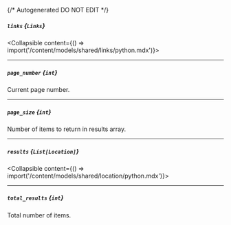 {/* Autogenerated DO NOT EDIT  */}

##### `links` *{`Links`}*
<Collapsible content={() => import('/content/models/shared/links/python.mdx')}>
</Collapsible>

---
##### `page_number` *{`int`}*
Current page number.

---
##### `page_size` *{`int`}*
Number of items to return in results array.

---
##### `results` *{`List[Location]`}*
<Collapsible content={() => import('/content/models/shared/location/python.mdx')}>
</Collapsible>

---
##### `total_results` *{`int`}*
Total number of items.

